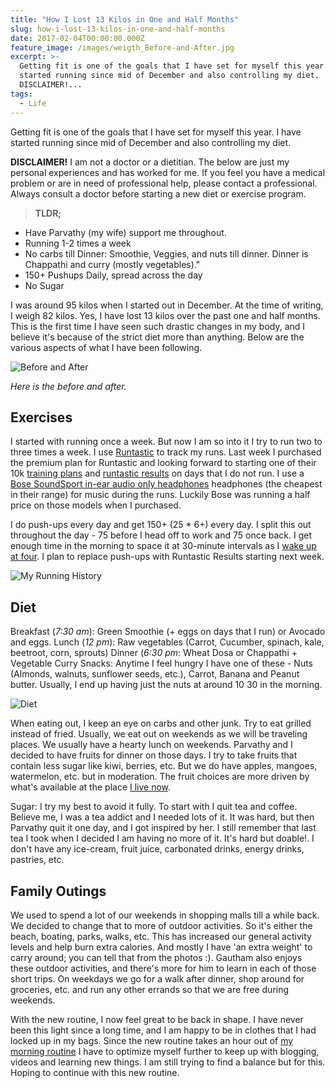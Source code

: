 ```yaml
---
title: "How I Lost 13 Kilos in One and Half Months"
slug: how-i-lost-13-kilos-in-one-and-half-months
date: 2017-02-04T00:00:00.000Z
feature_image: /images/weigth_Before-and-After.jpg
excerpt: >-
  Getting fit is one of the goals that I have set for myself this year. I have
  started running since mid of December and also controlling my diet. 
  DISCLAIMER!...
tags:
  - Life
---
```

Getting fit is one of the goals that I have set for myself this year. I have started running since mid of December and also controlling my diet.

**DISCLAIMER!** I am not a doctor or a dietitian. The below are just my personal experiences and has worked for me. If you feel you have a medical problem or are in need of professional help, please contact a professional. Always consult a doctor before starting a new diet or exercise program.

> **TLDR;**

-   Have Parvathy (my wife) support me throughout.
-   Running 1-2 times a week
-   No carbs till Dinner: Smoothie, Veggies, and nuts till dinner. Dinner is Chappathi and curry (mostly vegetables)."
-   150+ Pushups Daily, spread across the day
-   No Sugar

I was around 95 kilos when I started out in December. At the time of writing, I weigh 82 kilos. Yes, I have lost 13 kilos over the past one and half months. This is the first time I have seen such drastic changes in my body, and I believe it's because of the strict diet more than anything. Below are the various aspects of what I have been following.

![Before and After](/images/weigth_Before-and-After-1.jpg)

_Here is the before and after._

## Exercises

I started with running once a week. But now I am so into it I try to run two to three times a week. I use [Runtastic](https://www.runtastic.com/en/users/4b76cfab-734e-1658-b5e4-600759a3b066) to track my runs. Last week I purchased the premium plan for Runtastic and looking forward to starting one of their 10k [training plans](https://www.runtastic.com/en/training-plans/10k) and [runtastic results](https://www.runtastic.com/en/results) on days that I do not run. I use a [Bose SoundSport in-ear audio only headphones](https://www.bose.com.au/en_au/products/headphones/earphones/soundsport-in-ear-headphones-audio.html#v=soundsport_ie_headphones_ii_audio_charcoal) headphones (the cheapest in their range) for music during the runs. Luckily Bose was running a half price on those models when I purchased.

I do push-ups every day and get 150+ (25 \* 6+) every day. I split this out throughout the day - 75 before I head off to work and 75 once back. I get enough time in the morning to space it at 30-minute intervals as I [wake up at four](/blog/morning-routine/). I plan to replace push-ups with Runtastic Results starting next week.

![My Running History](/images/weight_running.jpg)

## Diet

Breakfast (_7:30 am_): Green Smoothie (+ eggs on days that I run) or Avocado and eggs. Lunch (_12 pm_): Raw vegetables (Carrot, Cucumber, spinach, kale, beetroot, corn, sprouts) Dinner (_6:30 pm_: Wheat Dosa or Chappathi + Vegetable Curry Snacks: Anytime I feel hungry I have one of these - Nuts (Almonds, walnuts, sunflower seeds, etc.), Carrot, Banana and Peanut butter. Usually, I end up having just the nuts at around 10 30 in the morning.

![Diet](/images/weight_diet.jpg)

When eating out, I keep an eye on carbs and other junk. Try to eat grilled instead of fried. Usually, we eat out on weekends as we will be traveling places. We usually have a hearty lunch on weekends. Parvathy and I decided to have fruits for dinner on those days. I try to take fruits that contain less sugar like kiwi, berries, etc. But we do have apples, mangoes, watermelon, etc. but in moderation. The fruit choices are more driven by what's available at the place [I live now](/blog/finding-a-job-abroad/).

Sugar: I try my best to avoid it fully. To start with I quit tea and coffee. Believe me, I was a tea addict and I needed lots of it. It was hard, but then Parvathy quit it one day, and I got inspired by her. I still remember that last tea I took when I decided I am having no more of it. It's hard but doable!. I don't have any ice-cream, fruit juice, carbonated drinks, energy drinks, pastries, etc.

## Family Outings

We used to spend a lot of our weekends in shopping malls till a while back. We decided to change that to more of outdoor activities. So it's either the beach, boating, parks, walks, etc. This has increased our general activity levels and help burn extra calories. And mostly I have 'an extra weight' to carry around; you can tell that from the photos :). Gautham also enjoys these outdoor activities, and there's more for him to learn in each of those short trips. On weekdays we go for a walk after dinner, shop around for groceries, etc. and run any other errands so that we are free during weekends.

With the new routine, I now feel great to be back in shape. I have never been this light since a long time, and I am happy to be in clothes that I had locked up in my bags. Since the new routine takes an hour out of [my morning routine](/blog/morning-routine/) I have to optimize myself further to keep up with blogging, videos and learning new things. I am still trying to find a balance but for this. Hoping to continue with this new routine.
